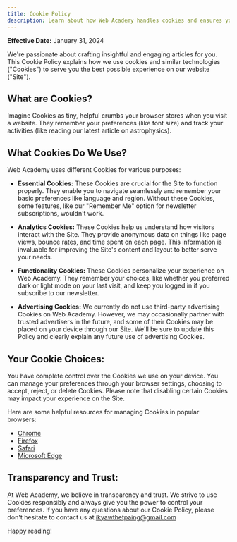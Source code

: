 ```yaml
---
title: Cookie Policy
description: Learn about how Web Academy handles cookies and ensures your online experience is secure and personalized with our Cookie Policy.
---
```


**Effective Date:** January 31, 2024

We're passionate about crafting insightful and engaging articles for you. This Cookie Policy explains how we use cookies and similar technologies ("Cookies") to serve you the best possible experience on our website ("Site").

## What are Cookies?

Imagine Cookies as tiny, helpful crumbs your browser stores when you visit a website. They remember your preferences (like font size) and track your activities (like reading our latest article on astrophysics).

## What Cookies Do We Use?

Web Academy uses different Cookies for various purposes:

- **Essential Cookies:** These Cookies are crucial for the Site to function properly. They enable you to navigate seamlessly and remember your basic preferences like language and region. Without these Cookies, some features, like our "Remember Me" option for newsletter subscriptions, wouldn't work.

- **Analytics Cookies:** These Cookies help us understand how visitors interact with the Site. They provide anonymous data on things like page views, bounce rates, and time spent on each page. This information is invaluable for improving the Site's content and layout to better serve your needs.

- **Functionality Cookies:** These Cookies personalize your experience on Web Academy. They remember your choices, like whether you preferred dark or light mode on your last visit, and keep you logged in if you subscribe to our newsletter.

- **Advertising Cookies:** We currently do not use third-party advertising Cookies on Web Academy. However, we may occasionally partner with trusted advertisers in the future, and some of their Cookies may be placed on your device through our Site. We'll be sure to update this Policy and clearly explain any future use of advertising Cookies.

## Your Cookie Choices:

You have complete control over the Cookies we use on your device. You can manage your preferences through your browser settings, choosing to accept, reject, or delete Cookies. Please note that disabling certain Cookies may impact your experience on the Site.

Here are some helpful resources for managing Cookies in popular browsers:

- [Chrome](https://support.google.com/accounts/answer/61416)
- [Firefox](https://support.mozilla.org/en-US/kb/block-websites-storing-cookies-site-data-firefox)
- [Safari](https://support.apple.com/en-us/105082)
- [Microsoft Edge](https://support.microsoft.com/en-us/microsoft-edge/delete-cookies-in-microsoft-edge-63947406-40ac-c3b8-57b9-2a946a29ae09)

## Transparency and Trust:

At Web Academy, we believe in transparency and trust. We strive to use Cookies responsibly and always give you the power to control your preferences. If you have any questions about our Cookie Policy, please don't hesitate to contact us at [ikyawthetpaing@gmail.com](mailto:ikyawthetpaing@gmail.com)

Happy reading!
